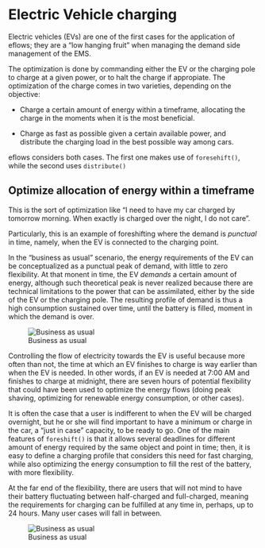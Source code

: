 
# Electric Vehicle charging

Electric vehicles (EVs) are one of the first cases for the application of eflows; they are a "low hanging fruit" when managing the demand side management of the EMS. 

The optimization is done by commanding either the EV or the charging pole to charge at a given power, or to halt the charge if appropiate. The optimization of the charge comes in two varieties, depending on the objective: 

- Charge a certain amount of energy within a timeframe, allocating the charge in the moments when it is the most beneficial.

- Charge as fast as possible given a certain available power, and distribute the charging load in the best possible way among cars. 

eflows considers both cases. The first one makes use of `foresehift()`, while the second uses `distribute()`


## Optimize allocation of energy within a timeframe

This is the sort of optimization like "I need to have my car charged by tomorrow morning. When exactly is charged over the night, I do not care". 

Particularly, this is an example of foreshifting where the demand is *punctual* in time, namely, when the EV is connected to the charging point.

In the "business as usual" scenario, the energy requirements of the EV can be conceptualized as a punctual peak of demand, with little to zero flexibility. At that monent in time, the EV *demands* a certain amount of energy, although such theoretical peak is never realized because there are technical limitations to the power that can be assimilated, either by the side of the EV or the charging pole. The resulting profile of demand is thus a high consumption sustained over time, until the battery is filled, moment in which the demand is over. 

![Business as usual](../../www/images/foreshift/case-usual.png)

Controlling the flow of electricity towards the EV is useful because more often than not, the time at which an EV finishes to charge is way earlier than when the EV is needed. In other words, if an EV is needed at 7:00 AM and finishes to charge at midnight, there are seven hours of potential flexibility that could have been used to optimize the energy flows (doing peak shaving, optimizing for renewable energy consumption, or other cases).

It is often the case that a user is indifferent to when the EV will be charged overnight, but he or she will find important to have a minimum or charge in the car, a "just in case" capacity, to be ready to go. One of the main features of `foreshift()` is that it allows several deadlines for different amount of energy required by the same object and point in time; then, it is easy to define a charging profile that considers this need for fast charging, while also optimizing the energy consumption to fill the rest of the battery, with more flexibility. 

At the far end of the flexibility, there are users that will not mind to have their battery fluctuating between half-charged and full-charged, meaning the requirements for charging can be fulfilled at any time in, perhaps, up to 24 hours. Many user cases will fall in between. 

![Business as usual](../../www/images/foreshift/cases-charging.png)


